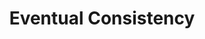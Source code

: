 ---
id: "sd_medium_mc_005"
questionType: "MULTIPLE_CHOICE"
title: "Eventual Consistency"
description: "In which type of system is eventual consistency most commonly used?"
difficulty: "MEDIUM"
category: "System Design"
options:
  - "Strongly consistent systems"
  - "Distributed systems"
  - "Single-node databases"
  - "In-memory caches"
correctAnswer: 1
---